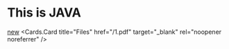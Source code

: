 

# This is JAVA

[new](/public/1.pdf)
<Cards>
  <Cards.Card
    title="Files"
    href="/1.pdf"
    target="_blank"
    rel="noopener noreferrer"
  />
</Cards>

